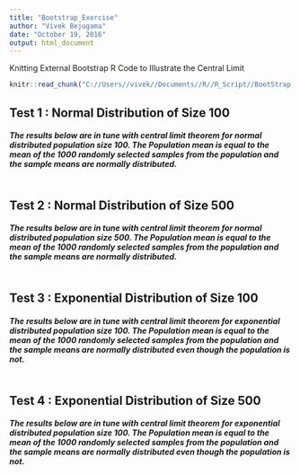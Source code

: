 ```yaml
---
title: "Bootstrap_Exercise"
author: "Vivek Bejugama"
date: "October 19, 2016"
output: html_document
---
```




Knitting External Bootstrap R Code to Illustrate the Central Limit 
```r
knitr::read_chunk("C://Users//vivek//Documents//R//R_Script//BootStrap.R")
```

## Test 1 : Normal Distribution of Size 100  
#####  The results below are in tune with central limit theorem for normal distributed population size 100. The Population mean is equal to the mean of the 1000 randomly selected samples from the population and the sample means are normally distributed. 
  
```r
```
  

## Test 2 : Normal Distribution of Size 500
#####  The results below are in tune with central limit theorem for normal distributed population size 500. The Population mean is equal to the mean of the 1000 randomly selected samples from the population and the sample means are normally distributed.
```r
```

## Test 3 : Exponential Distribution of Size 100
#####  The results below are in tune with central limit theorem for exponential distributed population size 100. The Population mean is equal to the mean of the 1000 randomly selected samples from the population and the sample means are normally distributed even though the population is not.
```r
```

## Test 4 : Exponential Distribution of Size 500
#####  The results below are in tune with central limit theorem for exponential distributed population size 100. The Population mean is equal to the mean of the 1000 randomly selected samples from the population and the sample means are normally distributed even though the population is not.
```r
```

